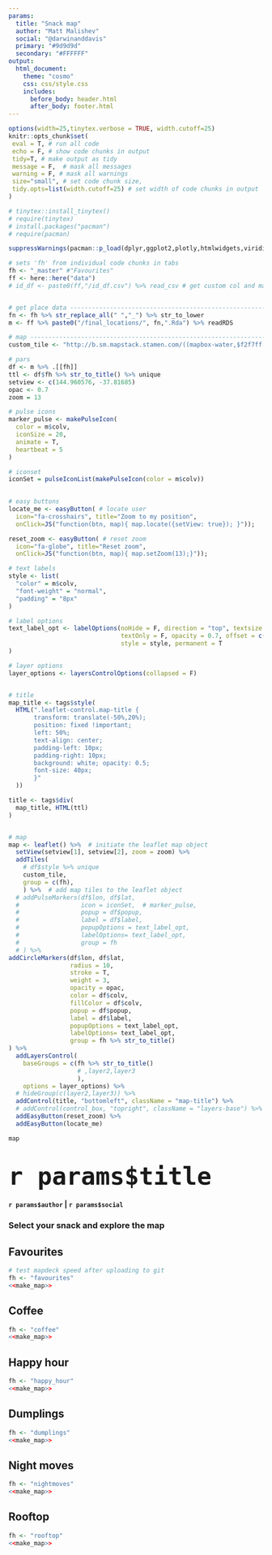```yaml
---
params:
  title: "Snack map"
  author: "Matt Malishev"
  social: "@darwinanddavis" 
  primary: "#9d9d9d"
  secondary: "#FFFFFF"
output: 
  html_document:
    theme: "cosmo"
    css: css/style.css
    includes:
      before_body: header.html
      after_body: footer.html
---
```



<link rel="stylesheet"href="//fonts.googleapis.com/css?family=Quicksand:300,400,600,700&amp;lang=en"/>


<!-- css for tabs -->
<style type="text/css">

.nav>li>a{
    position: relative;
    display: block;
    padding: 10px 15px;
}

.nav-pills>li>a:hover{
  background: `r params$secondary`;
  color: `r params$secondary`;
  opacity:0.6;
}

.nav-pills>li>a:focus, .nav-pills>li.active>a, .nav-pills>li.active>a:hover, .nav-pills>li.active>a:focus {
  background: `r params$primary`;
  background-color: `r params$secondary`;
}

</style>


```r
options(width=25,tinytex.verbose = TRUE, width.cutoff=25)
knitr::opts_chunk$set(
 eval = T, # run all code
 echo = F, # show code chunks in output 
 tidy=T, # make output as tidy
 message = F,  # mask all messages
 warning = F, # mask all warnings 
 size="small", # set code chunk size,
 tidy.opts=list(width.cutoff=25) # set width of code chunks in output
)

# tinytex::install_tinytex()
# require(tinytex)
# install.packages("pacman")
# require(pacman)


```

```r
suppressWarnings(pacman::p_load(dplyr,ggplot2,plotly,htmlwidgets,viridis,here,dplyr,readr,purrr,stringr,leaflet,leaflet.extras,scales,colorspace,htmltools))

# sets 'fh' from individual code chunks in tabs 
fh <- "_master" #"Favourites"
ff <- here::here("data")
# id_df <- paste0(ff,"/id_df.csv") %>% read_csv # get custom col and map styles


# get place data ----------------------------------------------------------
fn <- fh %>% str_replace_all(" ","_") %>% str_to_lower
m <- ff %>% paste0("/final_locations/", fn,".Rda") %>% readRDS
```



```r
# map ----------------------------------------------------------------------
custom_tile <- "http://b.sm.mapstack.stamen.com/((mapbox-water,$f2f7ff[hsl-color]),(positron,$f2f7ff[hsl-color]),(buildings,$f2f7ff[hsl-color]),(parks,$2c403b[hsl-color]))/{z}/{x}/{y}.png"

# pars
df <- m %>% .[[fh]]
ttl <- df$fh %>% str_to_title() %>% unique
setview <- c(144.960576, -37.81685)
opac <- 0.7
zoom = 13

# pulse icons
marker_pulse <- makePulseIcon(
  color = m$colv,
  iconSize = 20,
  animate = T,
  heartbeat = 5
)

# iconset 
iconSet = pulseIconList(makePulseIcon(color = m$colv))
  

# easy buttons 
locate_me <- easyButton( # locate user
  icon="fa-crosshairs", title="Zoom to my position",
  onClick=JS("function(btn, map){ map.locate({setView: true}); }"));

reset_zoom <- easyButton( # reset zoom 
  icon="fa-globe", title="Reset zoom",
  onClick=JS("function(btn, map){ map.setZoom(13);}"));  

# text labels 
style <- list(
  "color" = m$colv,
  "font-weight" = "normal",
  "padding" = "8px"
)

# label options
text_label_opt <- labelOptions(noHide = F, direction = "top", textsize = "15px",
                               textOnly = F, opacity = 0.7, offset = c(0,0),
                               style = style, permanent = T
)

# layer options 
layer_options <- layersControlOptions(collapsed = F)


# title 
map_title <- tags$style( 
  HTML(".leaflet-control.map-title { 
       transform: translate(-50%,20%);
       position: fixed !important;
       left: 50%;
       text-align: center;
       padding-left: 10px; 
       padding-right: 10px; 
       background: white; opacity: 0.5;
       font-size: 40px;
       }"
  ))

title <- tags$div(
  map_title, HTML(ttl)
)  


# map
map <- leaflet() %>%  # initiate the leaflet map object
  setView(setview[1], setview[2], zoom = zoom) %>%
  addTiles(
    # df$style %>% unique
    custom_tile,
    group = c(fh),
    ) %>%  # add map tiles to the leaflet object
  # addPulseMarkers(df$lon, df$lat,
  #                 icon = iconSet,  # marker_pulse,
  #                 popup = df$popup,
  #                 label = df$label,
  #                 popupOptions = text_label_opt,
  #                 labelOptions= text_label_opt,
  #                 group = fh
  # ) %>%
addCircleMarkers(df$lon, df$lat,
                 radius = 10,
                 stroke = T,
                 weight = 3,
                 opacity = opac,
                 color = df$colv,
                 fillColor = df$colv,
                 popup = df$popup,
                 label = df$label,
                 popupOptions = text_label_opt,
                 labelOptions= text_label_opt,
                 group = fh %>% str_to_title()
) %>%
  addLayersControl(
    baseGroups = c(fh %>% str_to_title()
                   # ,layer2,layer3
                   ),
    options = layer_options) %>%
  # hideGroup(c(layer2,layer3)) %>% 
  addControl(title, "bottomleft", className = "map-title") %>% 
  # addControl(control_box, "topright", className = "layers-base") %>% 
  addEasyButton(reset_zoom) %>% 
  addEasyButton(locate_me) 

map 

```


# <span style="font-size:200%;">`r params$title`</span> {.tabset .tabset-fade .tabset-pills}  

#### `r params$author` | `r params$social`    

### Select your snack and explore the map      
  
## <span style="color:`r params$primary`;">Favourites</span>
```r
# test mapdeck speed after uploading to git
fh <- "favourites"
<<make_map>> 
```

## <span style="color:`r params$primary`;">Coffee</span>
```r
fh <- "coffee"  
<<make_map>> 
```

## <span style="color:`r params$primary`;">Happy hour</span>
```r
fh <- "happy_hour"  
<<make_map>> 
```

## <span style="color:`r params$primary`;">Dumplings</span>
```r
fh <- "dumplings"  
<<make_map>> 
```

## <span style="color:`r params$primary`;">Night moves</span>
```r
fh <- "nightmoves"  
<<make_map>> 
```

## <span style="color:`r params$primary`;">Rooftop</span>
```r
fh <- "rooftop"  
<<make_map>> 
```

<!-- *** -->

